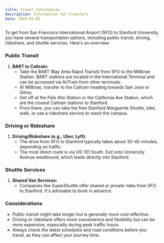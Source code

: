 ```yaml
---
title: Travel Information
description: Information for travelers
date: 2024-01-01
---
```


To get from San Francisco International Airport (SFO) to Stanford University, you have several transportation options, including public transit, driving, rideshare, and shuttle services. Here's an overview:

### Public Transit

1. **BART to Caltrain:**
   - Take the BART (Bay Area Rapid Transit) from SFO to the Millbrae Station. BART stations are located in the International Terminal and can be accessed via AirTrain from other terminals.
   - At Millbrae, transfer to the Caltrain heading towards San Jose or Gilroy.
   - Get off at the Palo Alto Station or the California Ave Station, which are the closest Caltrain stations to Stanford.
   - From there, you can take the free Stanford Marguerite Shuttle, bike, walk, or use a rideshare service to reach the campus.

### Driving or Rideshare

1. **Driving/Rideshare (e.g., Uber, Lyft):**
   - The drive from SFO to Stanford typically takes about 30-45 minutes, depending on traffic.
   - The most direct route is via US-101 South. Exit onto University Avenue westbound, which leads directly into Stanford.

### Shuttle Services

1. **Shared Van Services:**
   - Companies like SuperShuttle offer shared or private rides from SFO to Stanford. It's advisable to book in advance.

### Considerations

- Public transit might take longer but is generally more cost-effective.
- Driving or rideshare offers more convenience and flexibility but can be more expensive, especially during peak traffic hours.
- Always check the latest schedules and road conditions before you travel, as they can affect your journey time.
